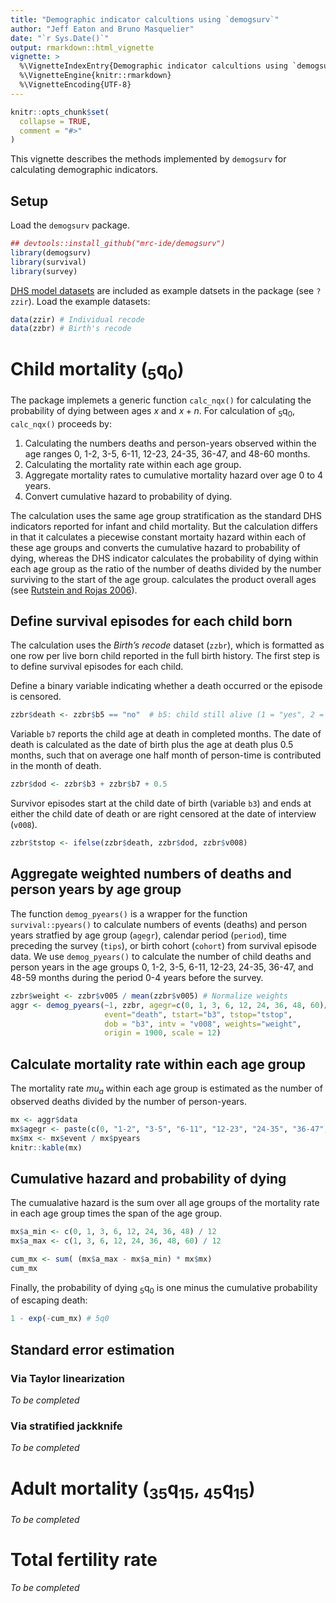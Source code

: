 ```yaml
---
title: "Demographic indicator calcultions using `demogsurv`"
author: "Jeff Eaton and Bruno Masquelier"
date: "`r Sys.Date()`"
output: rmarkdown::html_vignette
vignette: >
  %\VignetteIndexEntry{Demographic indicator calcultions using `demogsurv`}
  %\VignetteEngine{knitr::rmarkdown}
  %\VignetteEncoding{UTF-8}
---
```


```r
knitr::opts_chunk$set(
  collapse = TRUE,
  comment = "#>"
)
```

This vignette describes the methods implemented by `demogsurv` for calculating demographic indicators.

## Setup

Load the `demogsurv` package.

```r
## devtools::install_github("mrc-ide/demogsurv")
library(demogsurv)
library(survival)
library(survey)
```

[DHS model datasets](https://dhsprogram.com/data/download-model-datasets.cfm) are included as example datsets in the package (see `?zzir`). Load the example datasets:

```r
data(zzir) # Individual recode
data(zzbr) # Birth's recode
```

# Child mortality (~5~q~0~)

The package implemets a generic function `calc_nqx()` for calculating the 
probability of dying between ages $x$ and $x+n$. For calculation of ~5~q~0~, 
`calc_nqx()` proceeds by:

1. Calculating the numbers deaths and person-years observed within the age ranges
   0, 1-2, 3-5, 6-11, 12-23, 24-35, 36-47, and 48-60 months.
1. Calculating the mortality rate within each age group.
1. Aggregate mortality rates to cumulative mortality hazard over age 0 to 4 years.
1. Convert cumulative hazard to probability of dying.

The calculation uses the same age group stratification as the standard DHS indicators
reported for infant and child mortality. But the calculation differs in that it 
calculates a piecewise constant mortaity hazard within each of these age groups
and converts the cumulative hazard to probability of dying, whereas the DHS indicator
calculates the probability of dying within each age group as the ratio of the number 
of deaths divided by the number surviving to the start of the age group.
calculates the product overall ages (see [Rutstein and Rojas 2006](http://dhsprogram.com/pubs/pdf/DHSG1/Guide_to_DHS_Statistics_29Oct2012_DHSG1.pdf)).

## Define survival episodes for each child born

The calculation uses the _Birth's recode_ dataset (`zzbr`), which is formatted as 
one row per live born child reported in the full birth history. The first step is 
to define survival episodes for each child.

Define a binary variable indicating whether a death occurred or the episode is 
censored.
```r
zzbr$death <- zzbr$b5 == "no"  # b5: child still alive (1 = "yes", 2 = "no")
```

Variable `b7` reports the child age at death in completed months. The date of
death is calculated as the date of birth plus the age at death plus 0.5 months,
such that on average one half month of person-time is contributed in the month
of death.
```r
zzbr$dod <- zzbr$b3 + zzbr$b7 + 0.5
```

Survivor episodes start at the child date of birth (variable `b3`) and ends at 
either the child date of death or are right  censored at the date of interview 
(`v008`).
```r
zzbr$tstop <- ifelse(zzbr$death, zzbr$dod, zzbr$v008)
```

## Aggregate weighted numbers of deaths and person years by age group

The function `demog_pyears()` is a wrapper for the function `survival::pyears()` to 
calculate numbers of events (deaths) and person years stratfied by age group (`agegr`), 
calendar period (`period`), time preceding the survey (`tips`), or birth cohort (`cohort`)
from survival episode data. We use `demog_pyears()` to calculate the number of child
deaths and person years in the age groups 0, 1-2, 3-5, 6-11, 12-23, 24-35, 36-47, 
and 48-59 months during the period 0-4 years before the survey.

```r
zzbr$weight <- zzbr$v005 / mean(zzbr$v005) # Normalize weights
aggr <- demog_pyears(~1, zzbr, agegr=c(0, 1, 3, 6, 12, 24, 36, 48, 60)/12, tips=c(0, 5),
                     event="death", tstart="b3", tstop="tstop",
                     dob = "b3", intv = "v008", weights="weight",
                     origin = 1900, scale = 12)
````

## Calculate mortality rate within each age group

The mortality rate $mu_a$ within each age group is estimated as the number
of observed deaths divided by the number of person-years.

```r
mx <- aggr$data
mx$agegr <- paste(c(0, "1-2", "3-5", "6-11", "12-23", "24-35", "36-47", "48-59"), "months")
mx$mx <- mx$event / mx$pyears
knitr::kable(mx)
```

## Cumulative hazard and probability of dying

The cumualative hazard is the sum over all age groups of the mortality rate
in each age group times the span of the age group.
```r
mx$a_min <- c(0, 1, 3, 6, 12, 24, 36, 48) / 12
mx$a_max <- c(1, 3, 6, 12, 24, 36, 48, 60) / 12

cum_mx <- sum( (mx$a_max - mx$a_min) * mx$mx)
cum_mx
```

Finally, the probability of dying ~5~q~0~ is one minus the cumulative probability
of escaping death:
```r
1 - exp(-cum_mx) # 5q0
```

## Standard error estimation 

### Via Taylor linearization 

_To be completed_

### Via stratified jackknife 

_To be completed_


# Adult mortality (~35~q~15~, ~45~q~15~)

_To be completed_

# Total fertility rate

_To be completed_

